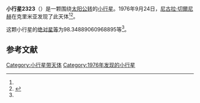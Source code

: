 {{Infobox planet
| bgcolour = #FFFFC0
| name = 2323 Zverev
| symbol = 
| image = 
| caption = 
| discovery = yes
| discovery_ref = 
| discoverer = [[尼古拉·切爾尼赫|尼古拉·切爾尼赫]]
| discovery_site = [[克里米亚|克里米亚]] 
| discovered = 1976年9月24日
| designations = yes
| mp_name = 
| named_after = 
| alt_names = 1976 SF2/ 1951 GP / 1960 WK / 1965 SW / 1965 UF1
| mp_category = [[主带小行星|主带小行星]]
| orbit_ref = <ref name="a">[http://ssd.jpl.nasa.gov/sbdb.cgi?sstr=2323 2323 Zverev] {{Wayback|url=http://ssd.jpl.nasa.gov/sbdb.cgi?sstr=2323 |date=20200820021122 }}，小行星數據庫瀏覽器（JPL Small-Body Database Browser）－[[美国国家航空航天局|美国国家航空航天局]]喷气推进实验室</ref>
| epoch = 2456400.5 (2013年4月18日更新)
| aphelion = {{convert|3.61204217451073|AU|km|3|abbr=on|lk=out}}
| perihelion = {{convert|2.667729908947415|AU|km|3|abbr=on}}
| semimajor = {{convert|3.139886041729073|AU|km|3|abbr=on}}
| eccentricity = 0.150373653
| period = 2032.213145 [[日|日]]<br />5.56[[儒略年|儒略年]]
| avg_speed = 
| inclination = 4.641961982742301
| asc_node = 5.441524575115975
| mean_anomaly = 
| arg_peri = 98.34889060968895
| satellites = 
| physical_characteristics = yes
| dimensions = 
| mass = 
| density = 
| surface_grav = 
| escape_velocity = 
| sidereal_day = 
| axial_tilt = 
| pole_ecliptic_lat = 
| pole_ecliptic_lon = 
| albedo = 
| temperatures= 
| temp_name1 = 
| mean_temp_1 = 
| max_temp_1 = 
| temp_name2 = 
| max_temp_2 = 
| spectral_type = 
| abs_magnitude = 98.34889060968895
}}

'''小行星2323'''（{{lang-en|2323 Zverev}}）是一颗围绕[[太阳|太阳]][[公转|公转]]的[[小行星|小行星]]。1976年9月24日，[[尼古拉·切爾尼赫|尼古拉·切爾尼赫]]在克里米亚发现了此天体<ref name="a" /><ref>{{cite news|title=小行星列表|url=http://cfa-www.harvard.edu/iau/lists/NumberedMPs.txt|accessdate=2013-07-08|newspaper=哈佛大学|archive-date=2008-05-17|archive-url=https://web.archive.org/web/20080517010638/http://cfa-www.harvard.edu/iau/lists/NumberedMPs.txt|dead-url=no}}</ref>。

这颗小行星的[[绝对星等|绝对星等]]为98.34889060968895等<ref name="a" />。

==参考文献==
{{reflist}}
{{Minor Planet Number|[[小行星2322|小行星2322]]|[[小行星2324|小行星2324]]}}

{{小天体}}

[[Category:小行星带天体|Category:小行星带天体]]
[[Category:1976年发现的小行星|Category:1976年发现的小行星]]

{{asteroid-stub}}